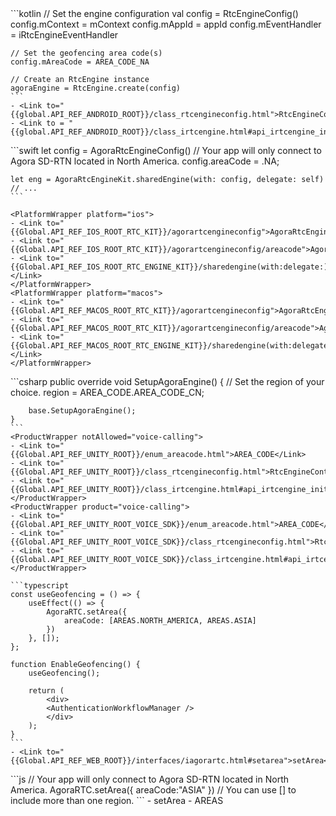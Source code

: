 <PlatformWrapper platform="android">
    ```kotlin    
    // Set the engine configuration
    val config = RtcEngineConfig()
    config.mContext = mContext
    config.mAppId = appId
    config.mEventHandler = iRtcEngineEventHandler

    // Set the geofencing area code(s)
    config.mAreaCode = AREA_CODE_NA

    // Create an RtcEngine instance
    agoraEngine = RtcEngine.create(config)
    ```
    - <Link to="{{global.API_REF_ANDROID_ROOT}}/class_rtcengineconfig.html">RtcEngineConfig</Link>
    - <Link to = "{{global.API_REF_ANDROID_ROOT}}/class_irtcengine.html#api_irtcengine_initialize">RtcEngine.create</Link>
</PlatformWrapper>
<PlatformWrapper platform={["ios","macos"]}>
    ```swift
    let config = AgoraRtcEngineConfig()
    // Your app will only connect to Agora SD-RTN located in North America.
    config.areaCode = .NA;

    let eng = AgoraRtcEngineKit.sharedEngine(with: config, delegate: self)
    // ...
    ```

    <PlatformWrapper platform="ios">
    - <Link to="{{Global.API_REF_IOS_ROOT_RTC_KIT}}/agorartcengineconfig">AgoraRtcEngineConfig</Link>
    - <Link to="{{Global.API_REF_IOS_ROOT_RTC_KIT}}/agorartcengineconfig/areacode">AgoraRtcEngineConfig/areaCode</Link>
    - <Link to="{{Global.API_REF_IOS_ROOT_RTC_ENGINE_KIT}}/sharedengine(with:delegate:)">AgoraRtcEngineKit/sharedEngine(with:delegate:)</Link>
    </PlatformWrapper>
    <PlatformWrapper platform="macos">
    - <Link to="{{Global.API_REF_MACOS_ROOT_RTC_KIT}}/agorartcengineconfig">AgoraRtcEngineConfig</Link>
    - <Link to="{{Global.API_REF_MACOS_ROOT_RTC_KIT}}/agorartcengineconfig/areacode">AgoraRtcEngineConfig/areaCode</Link>
    - <Link to="{{Global.API_REF_MACOS_ROOT_RTC_ENGINE_KIT}}/sharedengine(with:delegate:)">AgoraRtcEngineKit/sharedEngine(with:delegate:)</Link>
    </PlatformWrapper>
</PlatformWrapper>
<PlatformWrapper platform="unity">
    ```csharp
    public override void SetupAgoraEngine()
    {
        // Set the region of your choice.
        region = AREA_CODE.AREA_CODE_CN;

        base.SetupAgoraEngine();
    }
    ```
    <ProductWrapper notAllowed="voice-calling">
    - <Link to="{{Global.API_REF_UNITY_ROOT}}/enum_areacode.html">AREA_CODE</Link>
    - <Link to="{{Global.API_REF_UNITY_ROOT}}/class_rtcengineconfig.html">RtcEngineContext</Link>
    - <Link to="{{Global.API_REF_UNITY_ROOT}}/class_irtcengine.html#api_irtcengine_initialize">Initialize</Link>
    </ProductWrapper>
    <ProductWrapper product="voice-calling">
    - <Link to="{{Global.API_REF_UNITY_ROOT_VOICE_SDK}}/enum_areacode.html">AREA_CODE</Link>
    - <Link to="{{Global.API_REF_UNITY_ROOT_VOICE_SDK}}/class_rtcengineconfig.html">RtcEngineContext</Link>
    - <Link to="{{Global.API_REF_UNITY_ROOT_VOICE_SDK}}/class_irtcengine.html#api_irtcengine_initialize">Initialize</Link>
    </ProductWrapper>
</PlatformWrapper>
<PlatformWrapper platform = "react-js">

    ```typescript
    const useGeofencing = () => {
        useEffect(() => {
            AgoraRTC.setArea({
                areaCode: [AREAS.NORTH_AMERICA, AREAS.ASIA]
            })
        }, []);
    };
    
    function EnableGeofencing() {
        useGeofencing();
        
        return (
            <div>
            <AuthenticationWorkflowManager />
            </div>
        );
    }
    ```
    - <Link to="{{Global.API_REF_WEB_ROOT}}/interfaces/iagorartc.html#setarea">setArea</Link>

</PlatformWrapper>
<PlatformWrapper platform="web">
    ```js
    // Your app will only connect to Agora SD-RTN located in North America.
    AgoraRTC.setArea({
        areaCode:"ASIA"
    })
    // You can use [] to include more than one region.
    ```
    - <Link to = "{{global.API_REF_WEB_ROOT}}/interfaces/iagorartc.html#setarea">setArea</Link>
    - <Link to = "{{global.API_REF_WEB_ROOT}}/enums/areas.html">AREAS</Link>
</PlatformWrapper>
